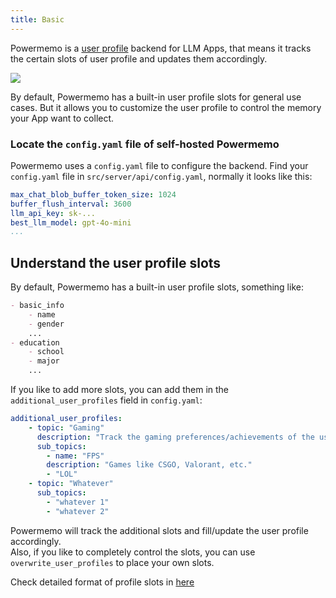 ```yaml
---
title: Basic
---
```

Powermemo is a [user profile](/features#user-profile-as-memory) backend for LLM Apps, that means it tracks the certain slots of user profile and updates them accordingly.
<Frame caption="What a basic user profile looks like in Powermemo">
  <img src="/images/profile_demo.png" />
</Frame>

By default, Powermemo has a built-in user profile slots for general use cases.
But it allows you to customize the user profile to control the memory your App want to collect. 

### Locate the `config.yaml` file of self-hosted Powermemo
Powermemo uses a `config.yaml` file to configure the backend. 
Find your `config.yaml` file in `src/server/api/config.yaml`, normally it looks like this:

```yaml
max_chat_blob_buffer_token_size: 1024
buffer_flush_interval: 3600
llm_api_key: sk-...
best_llm_model: gpt-4o-mini
...

```
## Understand the user profile slots
By default, Powermemo has a built-in user profile slots, something like:
```markdown
- basic_info
    - name
    - gender
    ...
- education
    - school
    - major
    ...
```
If you like to add more slots, you can add them in the `additional_user_profiles` field in `config.yaml`:
```yaml
additional_user_profiles:
    - topic: "Gaming"
      description: "Track the gaming preferences/achievements of the user."
      sub_topics:
        - name: "FPS"
        description: "Games like CSGO, Valorant, etc."
        - "LOL"
    - topic: "Whatever"
      sub_topics:
        - "whatever 1"
        - "whatever 2"
```
Powermemo will track the additional slots and fill/update the user profile accordingly.  
Also, if you like to completely control the slots, you can use `overwrite_user_profiles` to place your own slots.

Check detailed format of profile slots in [here](/features/profile/profile_desc)